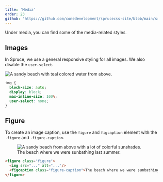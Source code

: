 ```yaml
---
title: 'Media'
order: 23
github: 'https://github.com/conedevelopment/sprucecss-site/blob/main/src/docs/elements/media.mdx'
---
```


<p className="lead">Under media, you can find some of the media-related styles.</p>

## Images

In Spruce, we use a general responsive styling for all images. We also disable the `user-select`.

<Preview>
  <img src="https://images.unsplash.com/photo-1515060939377-d73d9c162a66?ixlib=rb-1.2.1&ixid=MnwxMjA3fDB8MHxwaG90by1wYWdlfHx8fGVufDB8fHx8&auto=format&fit=crop&w=2052&q=80" alt="A sandy beach with teal colored water from above." />
</Preview>

```css
img {
  block-size: auto;
  display: block;
  max-inline-size: 100%;
  user-select: none;
}
```

## Figure

To create an image caption, use the `figure` and `figcaption` element with the `.figure` and `.figure-caption`.

<Preview>
<figure class="figure">
  <img src="https://images.unsplash.com/photo-1534179639155-4910efc143c0?ixlib=rb-1.2.1&ixid=MnwxMjA3fDB8MHxwaG90by1wYWdlfHx8fGVufDB8fHx8&auto=format&fit=crop&w=1074&q=80" alt="A sandy beach from above with a lot of colorful sunshades."/>
  <figcaption class="figure-caption">The beach where we were sunbathing last summer.</figcaption>
</figure>
</Preview>

```html
<figure class="figure">
  <img src="..." alt="..."/>
  <figcaption class="figure-caption">The beach where we were sunbathing last summer.</figcaption>
</figure>
```
